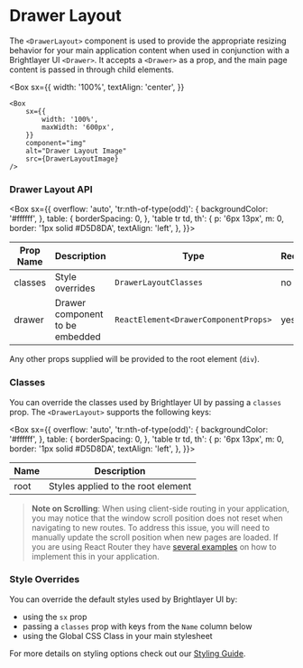 
# Drawer Layout

The `<DrawerLayout>` component is used to provide the appropriate resizing behavior for your main application content when used in conjunction with a Brightlayer UI `<Drawer>`. It accepts a `<Drawer>` as a prop, and the main page content is passed in through child elements.

<Box
    sx={{
        width: '100%',
        textAlign: 'center',
    }}
>
    <Box
        sx={{
            width: '100%',
            maxWidth: '600px',
        }}
        component="img"
        alt="Drawer Layout Image"
        src={DrawerLayoutImage}
    />
</Box>

### Drawer Layout API

<Box
    sx={{
        overflow: 'auto',
        'tr:nth-of-type(odd)': {
            backgroundColor: '#ffffff',
        },
        table: {
            borderSpacing: 0,
        },
        'table tr td, th': {
            p: '6px 13px',
            m: 0,
            border: '1px solid #D5D8DA',
            textAlign: 'left',
        },
}}>

| Prop Name | Description                     | Type                                 | Required | Default |
| --------- | ------------------------------- | ------------------------------------ | -------- | ------- |
| classes   | Style overrides                 | `DrawerLayoutClasses`                | no       |         |
| drawer    | Drawer component to be embedded | `ReactElement<DrawerComponentProps>` | yes      |         |

</Box>

Any other props supplied will be provided to the root element (`div`).

### Classes

You can override the classes used by Brightlayer UI by passing a `classes` prop. The `<DrawerLayout>` supports the following keys:

<Box
    sx={{
        overflow: 'auto',
        'tr:nth-of-type(odd)': {
            backgroundColor: '#ffffff',
        },
        table: {
            borderSpacing: 0,
        },
        'table tr td, th': {
            p: '6px 13px',
            m: 0,
            border: '1px solid #D5D8DA',
            textAlign: 'left',
        },
}}>

| Name | Description                        |
| ---- | ---------------------------------- |
| root | Styles applied to the root element |

</Box>

> **Note on Scrolling**: When using client-side routing in your application, you may notice that the window scroll position does not reset when navigating to new routes. To address this issue, you will need to manually update the scroll position when new pages are loaded. If you are using React Router they have [several examples](https://reacttraining.com/react-router/web/guides/scroll-restoration) on how to implement this in your application.

### Style Overrides

You can override the default styles used by Brightlayer UI by:

-   using the `sx` prop
-   passing a `classes` prop with keys from the `Name` column below
-   using the Global CSS Class in your main stylesheet

For more details on styling options check out our [Styling Guide](https://github.com/brightlayer-ui/react-component-library/blob/master/docs/StyleOverridesGuide.md#style-overrides-guide).
